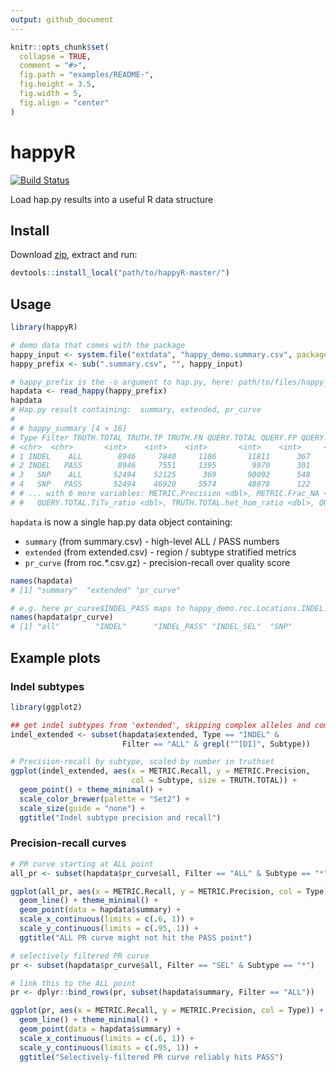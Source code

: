 ```yaml
---
output: github_document
---
```



```r
knitr::opts_chunk$set(
  collapse = TRUE,
  comment = "#>",
  fig.path = "examples/README-",
  fig.height = 3.5,
  fig.width = 5,
  fig.align = "center"
)
```

# happyR
[![Build Status](https://ukch-prd-jnks01.illumina.com/buildStatus/icon?job=happyR/master)](https://ukch-prd-jnks01.illumina.com/job/happyR/job/master/)

Load hap.py results into a useful R data structure

## Install

Download [zip](https://git.illumina.com/bmoore1/happyR/archive/master.zip), extract and run:

```r
devtools::install_local("path/to/happyR-master/")
```

## Usage

```r
library(happyR)

# demo data that comes with the package
happy_input <- system.file("extdata", "happy_demo.summary.csv", package = "happyR")
happy_prefix <- sub(".summary.csv", "", happy_input)

# happy_prefix is the -o argument to hap.py, here: path/to/files/happy_demo
hapdata <- read_happy(happy_prefix)
hapdata
# Hap.py result containing:  summary, extended, pr_curve 
# 
# # happy_summary [4 × 16]
# Type Filter TRUTH.TOTAL TRUTH.TP TRUTH.FN QUERY.TOTAL QUERY.FP QUERY.UNK FP.gt METRIC.Recall
# <chr>  <chr>       <int>    <int>    <int>       <int>    <int>     <int> <int>         <dbl>
# 1 INDEL    ALL        8946     7840     1106       11811      367      3494    46      0.876369
# 2 INDEL   PASS        8946     7551     1395        9970      301      1944    31      0.844064
# 3   SNP    ALL       52494    52125      369       90092      548     37383   107      0.992971
# 4   SNP   PASS       52494    46920     5574       48078      122      1014     8      0.893816
# # ... with 6 more variables: METRIC.Precision <dbl>, METRIC.Frac_NA <dbl>, TRUTH.TOTAL.TiTv_ratio <dbl>,
# #   QUERY.TOTAL.TiTv_ratio <dbl>, TRUTH.TOTAL.het_hom_ratio <dbl>, QUERY.TOTAL.het_hom_ratio <dbl>
```

`hapdata` is now a single hap.py data object containing:

* `summary` (from summary.csv) - high-level ALL / PASS numbers
* `extended` (from extended.csv) - region / subtype stratified metrics
* `pr_curve` (from roc.*.csv.gz) - precision-recall over quality score

```r
names(hapdata)
# [1] "summary"  "extended" "pr_curve"

# e.g. here pr_curve$INDEL_PASS maps to happy_demo.roc.Locations.INDEL.PASS.csv.gz
names(hapdata$pr_curve)
# [1] "all"        "INDEL"      "INDEL_PASS" "INDEL_SEL"  "SNP"        "SNP_PASS"   "SNP_SEL"   
```

## Example plots

### Indel subtypes
```r
library(ggplot2)

## get indel subtypes from 'extended', skipping complex alleles and combined
indel_extended <- subset(hapdata$extended, Type == "INDEL" & 
                         Filter == "ALL" & grepl("^[DI]", Subtype))

# Precision-recall by subtype, scaled by number in truthset
ggplot(indel_extended, aes(x = METRIC.Recall, y = METRIC.Precision, 
                           col = Subtype, size = TRUTH.TOTAL)) +
  geom_point() + theme_minimal() + 
  scale_color_brewer(palette = "Set2") +
  scale_size(guide = "none") +
  ggtitle("Indel subtype precision and recall")
```


### Precision-recall curves
```r
# PR curve starting at ALL point
all_pr <- subset(hapdata$pr_curve$all, Filter == "ALL" & Subtype == "*")

ggplot(all_pr, aes(x = METRIC.Recall, y = METRIC.Precision, col = Type)) +
  geom_line() + theme_minimal() +
  geom_point(data = hapdata$summary) +
  scale_x_continuous(limits = c(.6, 1)) +
  scale_y_continuous(limits = c(.95, 1)) +
  ggtitle("ALL PR curve might not hit the PASS point")
```

```r
# selectively filtered PR curve
pr <- subset(hapdata$pr_curve$all, Filter == "SEL" & Subtype == "*")

# link this to the ALL point
pr <- dplyr::bind_rows(pr, subset(hapdata$summary, Filter == "ALL"))

ggplot(pr, aes(x = METRIC.Recall, y = METRIC.Precision, col = Type)) +
  geom_line() + theme_minimal() +
  geom_point(data = hapdata$summary) +
  scale_x_continuous(limits = c(.6, 1)) +
  scale_y_continuous(limits = c(.95, 1)) +
  ggtitle("Selectively-filtered PR curve reliably hits PASS")

```

